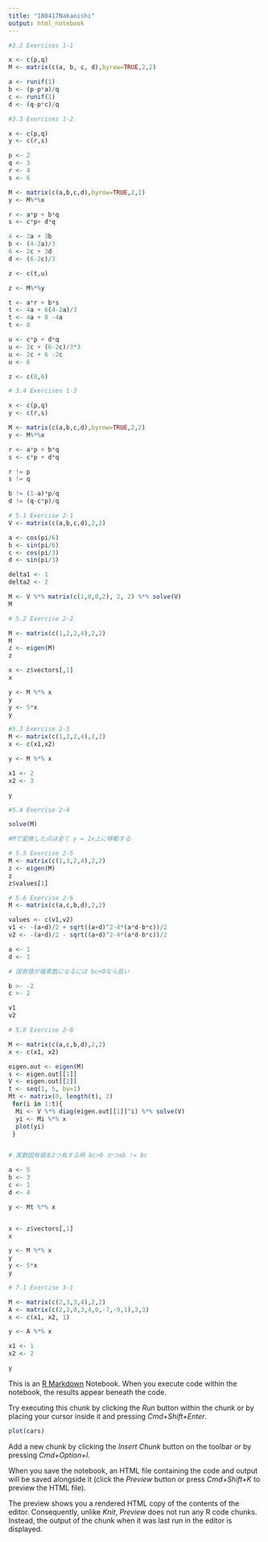 ```yaml
---
title: "180417Nakanishi"
output: html_notebook
---
```

```r
#3.2 Exercises 1-1

x <- c(p,q)
M <- matrix(c(a, b, c, d),byrow=TRUE,2,2)

a <- runif(1)
b <- (p-p*a)/q
c <- runif(1)
d <- (q-p*c)/q
```

```r
#3.3 Exercises 1-2

x <- c(p,q)
y <- c(r,s)

p <- 2
q <- 3
r <- 4
s <- 6

M <- matrix(c(a,b,c,d),byrow=TRUE,2,2)
y <- M%*%x

r <- a*p + b*q
s <- c*p+ d*q

4 <- 2a + 3b
b <- (4-2a)/3
6 <- 2c + 3d
d <- (6-2c)/3

z <- c(t,u)

z <- M%*%y

t <- a*r + b*s
t <- 4a + 6(4-2a)/3
t <- 4a + 8 -4a
t <- 8

u <- c*p + d*q
u <- 2c + (6-2c)/3*3
u <- 2c + 6 -2c
u <- 6

z <- c(8,6)
```

```r
# 3.4 Exercises 1-3

x <- c(p,q)
y <- c(r,s)

M <- matrix(c(a,b,c,d),byrow=TRUE,2,2)
y <- M%*%x

r <- a*p + b*q
s <- c*p + d*q

r != p
s != q

b != (1-a)*p/q
d != (q-c*p)/q
```

```r
# 5.1 Exercise 2-1
V <- matrix(c(a,b,c,d),2,2)

a <- cos(pi/6)
b <- sin(pi/6)
c <- cos(pi/3)
d <- sin(pi/3)

delta1 <- 1
delta2 <- 2

M <- V %*% matrix(c(1,0,0,2), 2, 2) %*% solve(V)
M
```

```r
# 5.2 Exercise 2-2

M <- matrix(c(1,2,2,4),2,2)
M
z <- eigen(M)
z

x <- z$vectors[,1] 
x

y <- M %*% x
y
y <- 5*x
y

```

```r
#5.3 Exercise 2-3
M <- matrix(c(1,2,2,4),2,2)
x <- c(x1,x2)

y <- M %*% x

x1 <- 2
x2 <- 3

y

```

```r
#5.4 Exercise 2-4

solve(M)

#Mで変換した点は全て y = 2x上に移動する
```

```r
# 5.5 Exercise 2-5
M <- matrix(c(1,3,2,4),2,2)
z <- eigen(M)
z
z$values[1]

```
```r
# 5.6 Exercise 2-6
M <- matrix(c(a,c,b,d),2,2)

values <- c(v1,v2)
v1 <- -(a+d)/2 + sqrt((a+d)^2-4*(a*d-b*c))/2
v2 <- -(a+d)/2 - sqrt((a+d)^2-4*(a*d-b*c))/2

a <- 1
d <- 1

# 固有値が複素数になるには bc<0なら良い

b >- -2
c >- 2

v1
v2
```

```r
# 5.8 Exercise 2-8

M <- matrix(c(a,c,b,d),2,2)
x <- c(x1, x2)

eigen.out <- eigen(M)
s <- eigen.out[[1]]
V <- eigen.out[[2]]
t <- seq(1, 5, by=1)
Mt <- matrix(0, length(t), 2)
 for(i in 1:t){
  Mi <- V %*% diag(eigen.out[[1]]^i) %*% solve(V)
  yi <- Mi %*% x
  plot(yi)
 }


# 実数固有値を2つ有する時 bc>0 かつab != bc

a <- 5
b <- 3
c <- 1
d <- 4

y <- Mt %*% x


x <- z$vectors[,1] 
x

y <- M %*% x
y
y <- 5*x
y

```

```r
# 7.1 Exercise 3-1

M <- matrix(c(2,3,3,4),2,2)
A <- matrix(c(2,3,0,3,4,0,-7,-9,1),3,3)
x <- c(x1, x2, 1)

y <- A %*% x

x1 <- 1
x2 <- 2

y
```

This is an [R Markdown](http://rmarkdown.rstudio.com) Notebook. When you execute code within the notebook, the results appear beneath the code. 

Try executing this chunk by clicking the *Run* button within the chunk or by placing your cursor inside it and pressing *Cmd+Shift+Enter*. 

```r
plot(cars)
```

Add a new chunk by clicking the *Insert Chunk* button on the toolbar or by pressing *Cmd+Option+I*.

When you save the notebook, an HTML file containing the code and output will be saved alongside it (click the *Preview* button or press *Cmd+Shift+K* to preview the HTML file). 

The preview shows you a rendered HTML copy of the contents of the editor. Consequently, unlike *Knit*, *Preview* does not run any R code chunks. Instead, the output of the chunk when it was last run in the editor is displayed.

